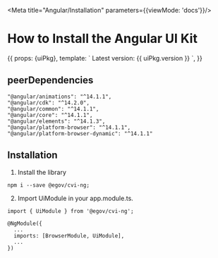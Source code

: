 
<Meta title="Angular/Installation" parameters={{viewMode: 'docs'}}/>

# How to Install the Angular UI Kit

<Story name="Installation">
  {{
    props: {uiPkg},
    template: `
      Latest version: {{ uiPkg.version }}
    `,
  }}
</Story>

## peerDependencies

```
"@angular/animations": "^14.1.1",
"@angular/cdk": "^14.2.0",
"@angular/common": "^14.1.1",
"@angular/core": "^14.1.1",
"@angular/elements": "^14.1.3",
"@angular/platform-browser": "^14.1.1",
"@angular/platform-browser-dynamic": "^14.1.1"
```

## Installation

1. Install the library
```
npm i --save @egov/cvi-ng;
```

2. Import UiModule in your app.module.ts.

```
import { UiModule } from '@egov/cvi-ng';

@NgModule({
  ...
  imports: [BrowserModule, UiModule],
  ...
})
```
